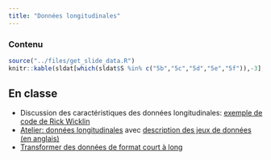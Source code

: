 ```yaml
---
title: "Données longitudinales"
---
```



### Contenu

 
```r
source("../files/get_slide_data.R")
knitr::kable(sldat[which(sldat$S %in% c("5b","5c","5d","5e","5f")),-3], align = "llccccc", row.names = FALSE)
```


## En classe

- Discussion des caractéristiques des données longitudinales: [exemple de code de Rick Wicklin](https://raw.githubusercontent.com/lbelzile/modstat/main/files/code/60604_longitudinal.sas)
- [Atelier: données longitudinales](https://raw.githubusercontent.com/lbelzile/modstat/main/files/atelier/60604_longitudinal.txt) avec [description des jeux de données (en anglais)](https://raw.githubusercontent.com/lbelzile/statmod/main/files/workshop/longitudinal_dataset_description.txt)
- [Transformer des données de format court à long](https://raw.githubusercontent.com/lbelzile/modstat/main/files/code/60604_transpose.sas)

